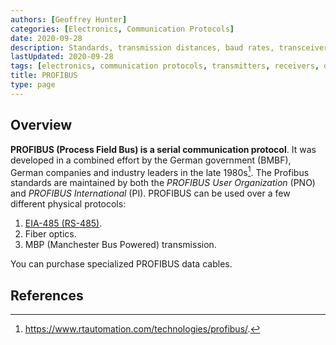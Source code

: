 ```yaml
---
authors: [Geoffrey Hunter]
categories: [Electronics, Communication Protocols]
date: 2020-09-28
description: Standards, transmission distances, baud rates, transceivers, high-level protocols and more info about the PROFIBUS communication protocol.
lastUpdated: 2020-09-28
tags: [electronics, communication protocols, transmitters, receivers, data, bus, serial, PROFIBUS, Process Field Bus, PNO, PI, FDL, Fieldbus, RS-485, EIA-485]
title: PROFIBUS
type: page
---
```


<WarningIsNotes />

## Overview

**PROFIBUS (Process Field Bus) is a serial communication protocol**. It was developed in a combined effort by the German government (BMBF), German companies and industry leaders in the late 1980s[^rt-automation-profibus]. The Profibus standards are maintained by both the _PROFIBUS User Organization_ (PNO) and _PROFIBUS International_ (PI). PROFIBUS can be used over a few different physical protocols:

1. [EIA-485 (RS-485)](/electronics/communication-protocols/rs-485-protocol).
1. Fiber optics.
1. MBP (Manchester Bus Powered) transmission.

You can purchase specialized PROFIBUS data cables.

## References

[^rt-automation-profibus]: https://www.rtautomation.com/technologies/profibus/.
